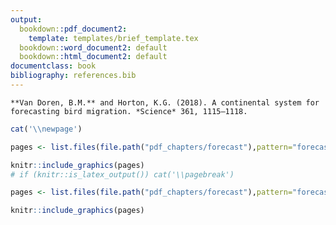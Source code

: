 ```yaml
---
output:
  bookdown::pdf_document2:
    template: templates/brief_template.tex
  bookdown::word_document2: default
  bookdown::html_document2: default
documentclass: book
bibliography: references.bib
---
```


```block
**Van Doren, B.M.** and Horton, K.G. (2018). A continental system for forecasting bird migration. *Science* 361, 1115–1118.
```

<!-- 
Notes for adding an opening quote in PDF output:
i) add the reference for the quote with the chunk option quote_author="my author name",
ii) include=knitr::opts_knit$get('rmarkdown.pandoc.to') == 'latex' means that these quotes are only included when output is latex (in HTML output, it would appear by the end of the previous page)
iii) You can't use markdown syntax inside chunk options, so if you want to e.g. italicise a book name in the quote reference use a 'text reference': Create a named piece of text with '(ref:label-name) My text', then link to this in the chunk option with quote_author='(ref:label-name)'
-->

<!-- # A continental system for forecasting bird migration {#continental-system} -->
\chapter[A continental system for forecasting bird migration]{A continental system for\\forecasting bird migration}
\chaptermark{Forecasting bird migration}

<!-- \begin{flushright} -->
<!-- \textbf{\textit{Science} 361:1115--1118 (2018)} -->
<!-- \end{flushright} -->

<!--
The {#rmd-basics} text after the chapter declaration will allow us to link throughout the document back to the beginning of this chapter. Reference labels will automatically be generated if you don't specify them, as the lowercase title with spaces replaced by hypens (e.g. r-markdown-basics). Look for the reference to this label at the beginning of the next chapter.
-->


```r
cat('\\newpage')
```


```r
pages <- list.files(file.path("pdf_chapters/forecast"),pattern="forecast_crop_Part",full.names = T)

knitr::include_graphics(pages)  
# if (knitr::is_latex_output()) cat('\\pagebreak')
```

```r
pages <- list.files(file.path("pdf_chapters/forecast"),pattern="forecast_supp_crop_Part",full.names = T)

knitr::include_graphics(pages)  
```